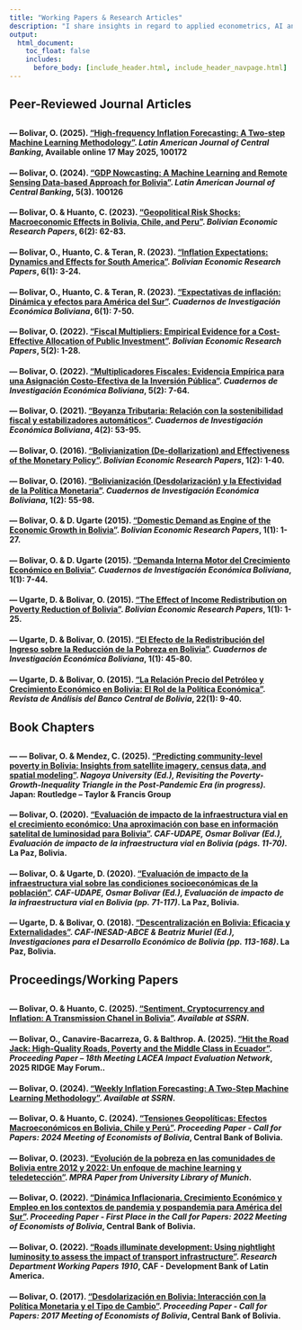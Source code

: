 ---
title: "Working Papers & Research Articles"
description: "I share insights in regard to applied econometrics, AI and data science for data-driven economics."
output:
  html_document:
    toc_float: false
    includes:
      before_body: [include_header.html, include_header_navpage.html]
---

<!-- Google tag (gtag.js) -->

```{=html}
<script async src="https://www.googletagmanager.com/gtag/js?id=G-F5HJ5VRY62"></script>
```
```{=html}
<script>
  window.dataLayer = window.dataLayer || [];
  function gtag(){dataLayer.push(arguments);}
  gtag('js', new Date());

  gtag('config', 'G-F5HJ5VRY62');
</script>
```
## **Peer-Reviewed Journal Articles**

::: {style="margin-bottom: 30px;"}
:::


<h4>--- Bolivar, O. (2025). <a href="https://www.sciencedirect.com/science/article/pii/S2666143825000109" target="_blank"><strong>"High-frequency Inflation Forecasting: A Two-step Machine Learning Methodology"</strong></a>. <em>Latin American Journal of Central Banking</em>, Available online 17 May 2025, 100172</h4>

<h4>--- Bolivar, O. (2024). <a href="https://www.sciencedirect.com/science/article/pii/S2666143824000085" target="_blank"><strong>"GDP Nowcasting: A Machine Learning and Remote Sensing Data-based Approach for Bolivia"</strong></a>. <em>Latin American Journal of Central Banking</em>, 5(3). 100126</h4>

<h4>--- Bolivar, O. & Huanto, C. (2023). <a href="https://ideas.repec.org/a/efp/journl/v6y2023i2p62-83.html" target="_blank"><strong>"Geopolitical Risk Shocks: Macroeconomic Effects in Bolivia, Chile, and Peru"</strong></a>. <em>Bolivian Economic Research Papers</em>, 6(2): 62-83.</h4>

<h4>--- Bolivar, O., Huanto, C. & Teran, R. (2023). <a href="https://ideas.repec.org/a/efp/journl/v6y2023i1p3-24.html" target="_blank"><strong>"Inflation Expectations: Dynamics and Effects for South America"</strong></a>. <em>Bolivian Economic Research Papers</em>, 6(1): 3-24.</h4>

<h4>--- Bolivar, O., Huanto, C. & Teran, R. (2023). <a href="https://ideas.repec.org/a/efp/journl/v6y2023i1p7-50.html" target="_blank"><strong>"Expectativas de inflación: Dinámica y efectos para América del Sur"</strong></a>. <em>Cuadernos de Investigación Económica Boliviana</em>, 6(1): 7-50.</h4>

<h4>--- Bolivar, O. (2022). <a href="https://ideas.repec.org/a/efp/journl/v5y2022i2p1-28.html" target="_blank"><strong>"Fiscal Multipliers: Empirical Evidence for a Cost-Effective Allocation of Public Investment"</strong></a>. <em>Bolivian Economic Research Papers</em>, 5(2): 1-28.</h4>

<h4>--- Bolivar, O. (2022). <a href="https://ideas.repec.org/a/efp/journl/v5y2022i2p1-28.html" target="_blank"><strong>"Multiplicadores Fiscales: Evidencia Empírica para una Asignación Costo-Efectiva de la Inversión Pública"</strong></a>. <em>Cuadernos de Investigación Económica Boliviana</em>, 5(2): 7-64.</h4>

<h4>--- Bolivar, O. (2021). <a href="https://ideas.repec.org/a/efp/journl/v4y2021i2p53-96.html" target="_blank"><strong>"Boyanza Tributaria: Relación con la sostenibilidad fiscal y estabilizadores automáticos"</strong></a>. <em>Cuadernos de Investigación Económica Boliviana</em>, 4(2): 53-95.</h4>

<h4>--- Bolivar, O. (2016). <a href="https://ideas.repec.org/a/efp/journl/v1y2015i2p1-40.html" target="_blank"><strong>"Bolivianization (De-dollarization) and Effectiveness of the Monetary Policy"</strong></a>. <em>Bolivian Economic Research Papers</em>, 1(2): 1-40.</h4>

<h4>--- Bolivar, O. (2016). <a href="https://ideas.repec.org/a/efp/journl/v1y2015i2p55-98.html" target="_blank"><strong>"Bolivianización (Desdolarización) y la Efectividad de la Política Monetaria"</strong></a>. <em>Cuadernos de Investigación Económica Boliviana</em>, 1(2): 55-98.</h4>

<h4>--- Bolivar, O. & D. Ugarte (2015). <a href="https://ideas.repec.org/a/efp/journl/v1y2015i1p1-27.html" target="_blank"><strong>"Domestic Demand as Engine of the Economic Growth in Bolivia"</strong></a>. <em>Bolivian Economic Research Papers</em>, 1(1): 1-27.</h4>

<h4>--- Bolivar, O. & D. Ugarte (2015). <a href="https://ideas.repec.org/a/efp/journl/v1y2015i1p7-44.html" target="_blank"><strong>"Demanda Interna Motor del Crecimiento Económico en Bolivia"</strong></a>. <em>Cuadernos de Investigación Económica Boliviana</em>, 1(1): 7-44.</h4>

<h4>--- Ugarte, D. & Bolivar, O. (2015). <a href="https://ideas.repec.org/a/efp/journl/v1y2015i1p1-25.html" target="_blank"><strong>"The Effect of Income Redistribution on Poverty Reduction of Bolivia"</strong></a>. <em>Bolivian Economic Research Papers</em>, 1(1): 1-25.</h4>

<h4>--- Ugarte, D. & Bolivar, O. (2015). <a href="https://ideas.repec.org/a/efp/journl/v1y2015i1p45-80.html" target="_blank"><strong>"El Efecto de la Redistribución del Ingreso sobre la Reducción de la Pobreza en Bolivia"</strong></a>. <em>Cuadernos de Investigación Económica Boliviana</em>, 1(1): 45-80.</h4>

<h4>--- Ugarte, D. & Bolivar, O. (2015). <a href="https://ideas.repec.org/a/blv/journl/v22y2015i2p9-40.html" target="_blank"><strong>"La Relación Precio del Petróleo y Crecimiento Económico en Bolivia: El Rol de la Política Económica"</strong></a>. <em>Revista de Análisis del Banco Central de Bolivia</em>, 22(1): 9-40.</h4>

::: {style="margin-bottom: 30px;"}
:::

## **Book Chapters**

::: {style="margin-bottom: 30px;"}
:::

<h4>--- —	Bolivar, O. & Mendez, C. (2025). <a href="docs/papers_docs/PAPER_community_poverty_mapping.pdf" target="_blank"><strong>"Predicting community-level poverty in Bolivia: Insights from satellite imagery, census data, and spatial modeling"</strong></a>. <em>Nagoya University (Ed.), Revisiting the Poverty-Growth-Inequality Triangle in the Post-Pandemic Era (in progress).</em> Japan: Routledge – Taylor & Francis Group</h4>

<h4>--- Bolivar, O. (2020). <a href="https://www.researchgate.net/publication/381968382_Evaluacion_de_Impacto_de_la_Infraestructura_Vial_en_el_Crecimiento_Economico_Una_Aproximacion_con_base_en_Informacion_Satelital_de_Luminosidad_para_Bolivia" target="_blank"><strong>"Evaluación de impacto de la infraestructura vial en el crecimiento económico: Una aproximación con base en información satelital de luminosidad para Bolivia"</strong></a>. <em>CAF-UDAPE, Osmar Bolivar (Ed.), Evaluación de impacto de la infraestructura vial en Bolivia (págs. 11-70).</em> La Paz, Bolivia.</h4>

<h4>--- Bolivar, O. & Ugarte, D. (2020). <a href="https://www.researchgate.net/publication/381969941_Evaluacion_de_Impacto_de_la_Infraestructura_Vial_en_las_Condiciones_Socioeconomicas_de_la_Poblacion" target="_blank"><strong>"Evaluación de impacto de la infraestructura vial sobre las condiciones socioeconómicas de la población"</strong></a>. <em>CAF-UDAPE, Osmar Bolivar (Ed.), Evaluación de impacto de la infraestructura vial en Bolivia (pp. 71-117)</em>. La Paz, Bolivia.</h4>

<h4>--- Ugarte, D. & Bolivar, O. (2018). <a href="https://ideas.repec.org/h/adv/chaptr/201901c.html" target="_blank"><strong>"Descentralización en Bolivia: Eficacia y Externalidades"</strong></a>. <em>CAF-INESAD-ABCE & Beatriz Muriel (Ed.), Investigaciones para el Desarrollo Económico de Bolivia (pp. 113-168)</em>. La Paz, Bolivia.</h4>


::: {style="margin-bottom: 30px;"}
:::

## **Proceedings/Working Papers**

::: {style="margin-bottom: 30px;"}
:::

<h4>--- Bolivar, O. & Huanto, C. (2025). <a href="docs/papers_docs/WP_Crypto_Sentiment_Inflation.pdf" target="_blank"><strong>"Sentiment, Cryptocurrency and Inflation: A Transmission Chanel in Bolivia"</strong></a>. <em>Available at SSRN</em>.</h4>

<h4>--- Bolivar, O., Canavire-Bacarreza, G. & Balthrop. A. (2025). <a href="docs/papers_docs/Ecuador_Roads(XXI RIDGE FORUM).pdf" target="_blank"><strong>"Hit the Road Jack: High-Quality Roads, Poverty and the Middle Class in Ecuador"</strong></a>. <em>Proceeding Paper -- 18th Meeting LACEA Impact Evaluation Network</em>, 2025 RIDGE May Forum.</em>.</h4>

<h4>--- Bolivar, O. (2024). <a href="https://papers.ssrn.com/sol3/papers.cfm?abstract_id=5001681" target="_blank"><strong>"Weekly Inflation Forecasting: A Two-Step Machine Learning Methodology"</strong></a>. <em>Available at SSRN</em>.</h4>

<h4>--- Bolivar, O. & Huanto, C. (2024). <a href="docs/papers_docs/WP_Geopolitical_Shocks.pdf" target="_blank"><strong>"Tensiones Geopolíticas: Efectos Macroeconómicos en Bolivia, Chile y Perú"</strong></a>. <em>Proceeding Paper - Call for Papers: 2024 Meeting of Economists of Bolivia</em>, Central Bank of Bolivia.</h4>

<h4>--- Bolivar, O. (2023). <a href="https://mpra.ub.uni-muenchen.de/118932/1/MPRA_paper_118932.pdf" target="_blank"><strong>"Evolución de la pobreza en las comunidades de Bolivia entre 2012 y 2022: Un enfoque de machine learning y teledetección"</strong></a>. <em>MPRA Paper from University Library of Munich</em>.</h4>

<h4>--- Bolivar, O. (2022). <a href="https://www.researchgate.net/publication/381860975_Dinamica_Inflacionaria_Crecimiento_Economico_y_Empleo_en_los_contextos_de_pandemia_y_pospandemia_para_America_del_Sur" target="_blank"><strong>"Dinámica Inflacionaria, Crecimiento Económico y Empleo en los contextos de pandemia y pospandemia para América del Sur"</strong></a>. <em>Proceeding Paper - First Place in the Call for Papers: 2022 Meeting of Economists of Bolivia</em>, Central Bank of Bolivia.</h4>

<h4>--- Bolivar, O. (2022). <a href="https://scioteca.caf.com/handle/123456789/1910" target="_blank"><strong>"Roads illuminate development: Using nightlight luminosity to assess the impact of transport infrastructure"</strong></a>. <em>Research Department Working Papers 1910</em>, CAF - Development Bank of Latin America.</h4>

<h4>--- Bolivar, O. (2017). <a href="docs/papers_docs/Final_Desdolarización en Bolivia.pdf" target="_blank"><strong>"Desdolarización en Bolivia: Interacción con la Política Monetaria y el Tipo de Cambio"</strong></a>. <em>Proceeding Paper - Call for Papers: 2017 Meeting of Economists of Bolivia</em>, Central Bank of Bolivia.</h4>

